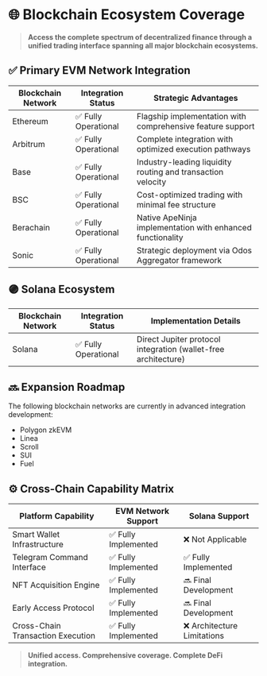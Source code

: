 # 🌐 Blockchain Ecosystem Coverage

> **Access the complete spectrum of decentralized finance through a unified trading interface spanning all major blockchain ecosystems.**

## ✅ Primary EVM Network Integration

| Blockchain Network | Integration Status | Strategic Advantages |
|-------------------|-------------------|----------------------|
| Ethereum | ✅ Fully Operational | Flagship implementation with comprehensive feature support |
| Arbitrum | ✅ Fully Operational | Complete integration with optimized execution pathways |
| Base | ✅ Fully Operational | Industry-leading liquidity routing and transaction velocity |
| BSC | ✅ Fully Operational | Cost-optimized trading with minimal fee structure |
| Berachain | ✅ Fully Operational | Native ApeNinja implementation with enhanced functionality |
| Sonic | ✅ Fully Operational | Strategic deployment via Odos Aggregator framework |

## 🟣 Solana Ecosystem

| Blockchain Network | Integration Status | Implementation Details |
|-------------------|-------------------|------------------------|
| Solana | ✅ Fully Operational | Direct Jupiter protocol integration (wallet-free architecture) |

## 🔜 Expansion Roadmap

The following blockchain networks are currently in advanced integration development:

- Polygon zkEVM
- Linea
- Scroll
- SUI
- Fuel

## ⚙️ Cross-Chain Capability Matrix

| Platform Capability | EVM Network Support | Solana Support |
|--------------------|---------------------|----------------|
| Smart Wallet Infrastructure | ✅ Fully Implemented | ❌ Not Applicable |
| Telegram Command Interface | ✅ Fully Implemented | ✅ Fully Implemented |
| NFT Acquisition Engine | ✅ Fully Implemented | 🔜 Final Development |
| Early Access Protocol | ✅ Fully Implemented | 🔜 Final Development |
| Cross-Chain Transaction Execution | ✅ Fully Implemented | ❌ Architecture Limitations |

> **Unified access. Comprehensive coverage. Complete DeFi integration.**
